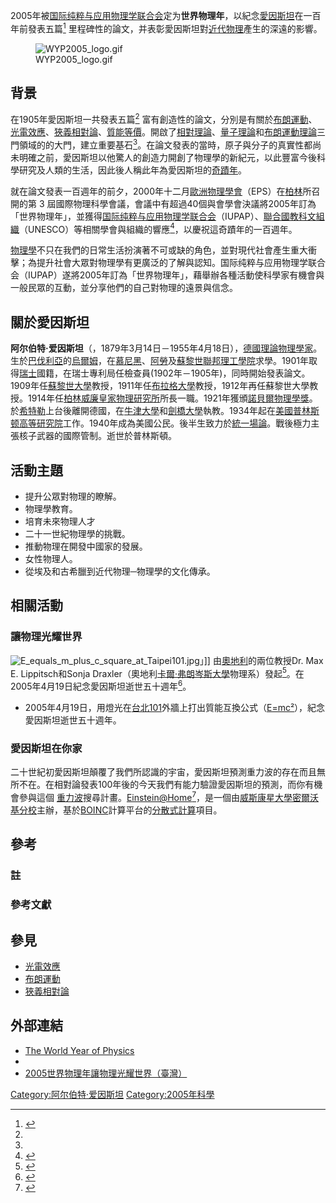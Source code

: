 2005年被[[国际纯粹与应用物理学联合会|国际纯粹与应用物理学联合会]]定为'''世界物理年'''，以紀念[[愛因斯坦|愛因斯坦]]在一百年前發表五篇<ref name="miraculousYear">
{{cite web 
|url = http://www.iop.org/EJ/abstract/0953-4075/38/9/E01/
|title = Atoms, quanta and relativity—a century after Einstein's miraculous year
|accessdate = 2009-08-20 
|author = T W Hänsch
|coauthors = H Schmidt-Böcking and H Walther
|year = 2005
|work = J. Phys. B: At. Mol. Opt. Phys. 38
|language = en
|doi = 10.1088/0953-4075/38/9/E01 
}}
</ref> 里程碑性的論文，并表彰愛因斯坦對[[近代物理|近代物理]]產生的深遠的影響。

[[File:WYP2005_logo.gif|thumb]]

== 背景 ==

{{See also|奇蹟年論文}}

在1905年愛因斯坦一共發表五篇<ref name="miraculousYear"/> 富有創造性的論文，分別是有關於[[布朗運動|布朗運動]]、[[光電效應|光電效應]]、[[狹義相對論|狹義相對論]]、[[質能等價|質能等價]]。開啟了[[相對論|相對理論]]、[[量子理論|量子理論]]和[[布朗運動|布朗運動理論]]三門領域的的大門，建立重要基石<ref name="miraculousYear"/>。在論文發表的當時，原子與分子的真實性都尚未明確之前，愛因斯坦以他驚人的創造力開創了物理學的新紀元，以此豐富今後科學研究及人類的生活，因此後人稱此年為愛因斯坦的[[奇蹟年|奇蹟年]]。

就在論文發表一百週年的前夕，2000年十二月[[歐洲物理學會|歐洲物理學會]]（EPS）在[[柏林|柏林]]所召開的第 3 屆國際物理科學會議，會議中有超過40個與會學會決議將2005年訂為「世界物理年」，並獲得[[国际纯粹与应用物理学联合会|国际纯粹与应用物理学联合会]]（IUPAP）、[[聯合國教科文組織|聯合國教科文組織]]（UNESCO）等相關學會與組織的響應<ref>{{cite web |url=http://www.wyp2005.org/declare.html |title=2005世界物理年活動聲明 |accessdate=2009-08-18 |language=en |archive-url=https://web.archive.org/web/20091119092252/http://www.wyp2005.org/declare.html |archive-date=2009-11-19 |dead-url=yes }}</ref>，以慶祝這奇蹟年的一百週年。

[[物理學|物理學]]不只在我們的日常生活扮演著不可或缺的角色，並對現代社會產生重大衝擊；為提升社會大眾對物理學有更廣泛的了解與認知。国际纯粹与应用物理学联合会（IUPAP）遂將2005年訂為「世界物理年」，藉舉辦各種活動使科學家有機會與一般民眾的互動，並分享他們的自己對物理的遠景與信念。

== 關於愛因斯坦 ==
{{main | 愛因斯坦}}

'''阿尔伯特·爱因斯坦'''（{{lang|de|'''Albert Einstein'''}}，1879年3月14日－1955年4月18日），[[德國|德國]][[理論物理學家|理論物理學家]]。生於[[巴伐利亞|巴伐利亞]]的[[烏爾姆|烏爾姆]]，在[[慕尼黑|慕尼黑]]、[[阿勞|阿勞]]及[[蘇黎世聯邦理工學院|蘇黎世聯邦理工學院]]求學。1901年取得[[瑞士|瑞士]]國籍，在瑞士專利局任檢查員(1902年－1905年)，同時開始發表論文。1909年任[[蘇黎世大學|蘇黎世大學]]教授，1911年任[[布拉格大學|布拉格大學]]教授，1912年再任蘇黎世大學教授。1914年任[[柏林|柏林]][[威廉皇家物理研究所|威廉皇家物理研究所]]所長一職。1921年獲頒[[諾貝爾物理學獎|諾貝爾物理學獎]]。於[[希特勒|希特勒]]上台後離開德國，在[[牛津大學|牛津大學]]和[[劍橋大學|劍橋大學]]執教。1934年起在[[美國|美國]][[普林斯顿高等研究院|普林斯顿高等研究院]]工作。1940年成為美國公民。後半生致力於[[統一場論|統一場論]]。戰後極力主張核子武器的國際管制。逝世於普林斯頓。

== 活動主題 ==
* 提升公眾對物理的瞭解。
* 物理學教育。
* 培育未來物理人才
* 二十一世紀物理學的挑戰。
* 推動物理在開發中國家的發展。
* 女性物理人。
* 從埃及和古希臘到近代物理─物理學的文化傳承。

== 相關活動 ==

=== 讓物理光耀世界 ===
[[File:E_equals_m_plus_c_square_at_Taipei101.jpg|thumb]]」]]
由[[奧地利|奧地利]]的兩位教授Dr. Max E. Lippitsch和Sonja Draxler（奧地利[[卡爾·弗朗岑斯大學|卡爾·弗朗岑斯大學]]物理系）發起<ref>{{cite web | url = http://web11.nsrrc.org.tw/news/wcpsd/chi/index.htm | title = 讓物理光耀世界（臺灣） | accessdate = 2009-08-20 | deadurl = yes | archiveurl = https://archive.is/20050406180122/http://web11.nsrrc.org.tw/news/wcpsd/chi/index.htm | archivedate = 2005-04-06 }}</ref>。在2005年4月19日紀念愛因斯坦逝世五十週年<ref>{{cite web | url = http://www.wyp2005.at/glob1-light.htm | title = Physics enlightens the world | accessdate = 2009-08-20 | language = en | deadurl = yes | archiveurl = https://web.archive.org/web/20090331204938/http://www.wyp2005.at/glob1-light.htm | archivedate = 2009-03-31 }}</ref>。
* 2005年4月19日，用燈光在[[台北101|台北101]]外牆上打出質能互換公式（[[E=mc²|E=mc²]]），紀念愛因斯坦逝世五十週年。

=== 愛因斯坦在你家 ===
二十世紀初愛因斯坦顛覆了我們所認識的宇宙，愛因斯坦預測重力波的存在而且無所不在。在相對論發表100年後的今天我們有能力驗證愛因斯坦的預測，而你有機會參與這個 [[重力波_(相對論)|重力波]]搜尋計畫。[[Einstein@Home|Einstein@Home]]<ref>{{cite web | url = http://www.einsteinathome.org/ | title = Einstein@Home | accessdate = 2009-08-20 | language = en | archive-url = https://web.archive.org/web/20081108034554/http://www.einsteinathome.org/ | archive-date = 2008-11-08 | dead-url = yes }}</ref>，是一個由[[威斯康星大學密爾沃基分校|威斯康星大學密爾沃基分校]]主辦，基於[[BOINC|BOINC]]計算平台的[[分散式計算|分散式計算]]項目。

== 參考 ==
=== 註 ===
{{reflist|2}}
=== 參考文獻 ===

== 參見 ==
* [[光電效應|光電效應]]
* [[布朗運動|布朗運動]]
* [[狹義相對論|狹義相對論]]

== 外部連結 ==
* [https://web.archive.org/web/20161102073249/http://www.wyp2005.org/ The World Year of Physics]
* {{cite web | title = World Year of Physics 2005 | url = http://www.physics2005.org | language = en | accessdate = 2009-09-14 | archive-url = https://web.archive.org/web/20190410174840/http://www.physics2005.org/ | archive-date = 2019-04-10 | dead-url = yes }}
* [https://archive.is/20050406180122/http://web11.nsrrc.org.tw/news/wcpsd/chi/index.htm 2005世界物理年讓物理光耀世界（臺灣）]

{{科學成就相關節日}}
{{聯合國國際年}}

[[Category:阿尔伯特·爱因斯坦|Category:阿尔伯特·爱因斯坦]]
[[Category:2005年科學|Category:2005年科學]]